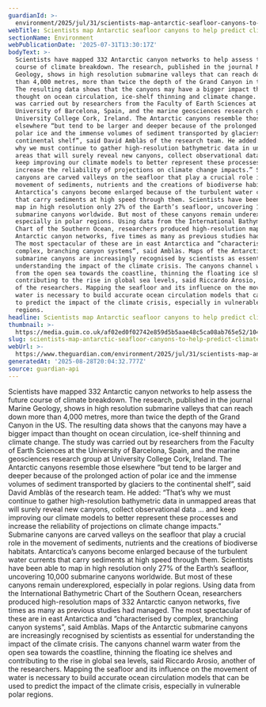 ```yaml
---
guardianId: >-
  environment/2025/jul/31/scientists-map-antarctic-seafloor-canyons-to-help-predict-climate-change
webTitle: Scientists map Antarctic seafloor canyons to help predict climate breakdown
sectionName: Environment
webPublicationDate: '2025-07-31T13:30:17Z'
bodyText: >-
  Scientists have mapped 332 Antarctic canyon networks to help assess the future
  course of climate breakdown. The research, published in the journal Marine
  Geology, shows in high resolution submarine valleys that can reach down more
  than 4,000 metres, more than twice the depth of the Grand Canyon in the US.
  The resulting data shows that the canyons may have a bigger impact than
  thought on ocean circulation, ice-shelf thinning and climate change. The study
  was carried out by researchers from the Faculty of Earth Sciences at the
  University of Barcelona, Spain, and the marine geosciences research group at
  University College Cork, Ireland. The Antarctic canyons resemble those
  elsewhere “but tend to be larger and deeper because of the prolonged action of
  polar ice and the immense volumes of sediment transported by glaciers to the
  continental shelf”, said David Amblàs of the research team. He added: “That’s
  why we must continue to gather high-resolution bathymetric data in unmapped
  areas that will surely reveal new canyons, collect observational data … and
  keep improving our climate models to better represent these processes and
  increase the reliability of projections on climate change impacts.” Submarine
  canyons are carved valleys on the seafloor that play a crucial role in the
  movement of sediments, nutrients and the creations of biodiverse habitats.
  Antarctica’s canyons become enlarged because of the turbulent water currents
  that carry sediments at high speed through them. Scientists have been able to
  map in high resolution only 27% of the Earth’s seafloor, uncovering 10,000
  submarine canyons worldwide. But most of these canyons remain underexplored,
  especially in polar regions. Using data from the International Bathymetric
  Chart of the Southern Ocean, researchers produced high-resolution maps of 332
  Antarctic canyon networks, five times as many as previous studies had managed.
  The most spectacular of these are in east Antarctica and “characterised by
  complex, branching canyon systems”, said Amblàs. Maps of the Antarctic
  submarine canyons are increasingly recognised by scientists as essential for
  understanding the impact of the climate crisis. The canyons channel warm water
  from the open sea towards the coastline, thinning the floating ice shelves and
  contributing to the rise in global sea levels, said Riccardo Arosio, another
  of the researchers. Mapping the seafloor and its influence on the movement of
  water is necessary to build accurate ocean circulation models that can be used
  to predict the impact of the climate crisis, especially in vulnerable polar
  regions.
headline: Scientists map Antarctic seafloor canyons to help predict climate breakdown
thumbnail: >-
  https://media.guim.co.uk/af02ed0f02742e859d5b5aae48c5ca08ab765e52/104_0_493_394/master/493.jpg
slug: scientists-map-antarctic-seafloor-canyons-to-help-predict-climate-breakdown
webUrl: >-
  https://www.theguardian.com/environment/2025/jul/31/scientists-map-antarctic-seafloor-canyons-to-help-predict-climate-change
generatedAt: '2025-08-28T20:04:32.777Z'
source: guardian-api
---
```

Scientists have mapped 332 Antarctic canyon networks to help assess the future course of climate breakdown. The research, published in the journal Marine Geology, shows in high resolution submarine valleys that can reach down more than 4,000 metres, more than twice the depth of the Grand Canyon in the US. The resulting data shows that the canyons may have a bigger impact than thought on ocean circulation, ice-shelf thinning and climate change. The study was carried out by researchers from the Faculty of Earth Sciences at the University of Barcelona, Spain, and the marine geosciences research group at University College Cork, Ireland. The Antarctic canyons resemble those elsewhere “but tend to be larger and deeper because of the prolonged action of polar ice and the immense volumes of sediment transported by glaciers to the continental shelf”, said David Amblàs of the research team. He added: “That’s why we must continue to gather high-resolution bathymetric data in unmapped areas that will surely reveal new canyons, collect observational data … and keep improving our climate models to better represent these processes and increase the reliability of projections on climate change impacts.” Submarine canyons are carved valleys on the seafloor that play a crucial role in the movement of sediments, nutrients and the creations of biodiverse habitats. Antarctica’s canyons become enlarged because of the turbulent water currents that carry sediments at high speed through them. Scientists have been able to map in high resolution only 27% of the Earth’s seafloor, uncovering 10,000 submarine canyons worldwide. But most of these canyons remain underexplored, especially in polar regions. Using data from the International Bathymetric Chart of the Southern Ocean, researchers produced high-resolution maps of 332 Antarctic canyon networks, five times as many as previous studies had managed. The most spectacular of these are in east Antarctica and “characterised by complex, branching canyon systems”, said Amblàs. Maps of the Antarctic submarine canyons are increasingly recognised by scientists as essential for understanding the impact of the climate crisis. The canyons channel warm water from the open sea towards the coastline, thinning the floating ice shelves and contributing to the rise in global sea levels, said Riccardo Arosio, another of the researchers. Mapping the seafloor and its influence on the movement of water is necessary to build accurate ocean circulation models that can be used to predict the impact of the climate crisis, especially in vulnerable polar regions.
